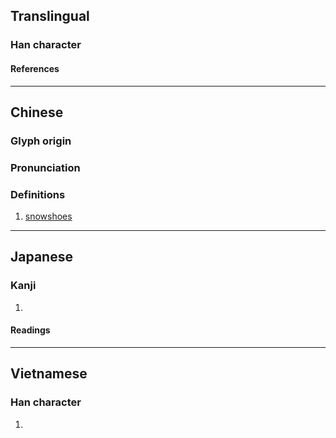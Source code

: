 {{character info}}
==Translingual==

===Han character===
{{Han char|rn=75|rad=木|as=07|sn=11|four=47927|canj=DSSR|ids=⿰木局}}

====References====
{{Han ref|kx=0530.180|dkj=14879|dj=0919.020|hdz=21222.010|uh=68AE}}

----

==Chinese==
{{zh-forms}}

===Glyph origin===
{{Han etym}}

===Pronunciation===
{{zh-pron
|m=jū
|c=guk6
|mc=y
|oc=y
|ma=
|cat=n
}}

===Definitions===
{{zh-hanzi}}

# [[snowshoe]]s

----

==Japanese==

===Kanji===
{{ja-kanji|grade=|rs=木07}}

# {{rfdef|ja|sort=木07}}

====Readings====
{{ja-readings
|on=きく, こく, きょく
|kun=ぜん
}}

----

==Vietnamese==

===Han character===
{{vi-readings|rs=木07|reading=cọc}}

# {{rfdef|vi|sort=木07}}